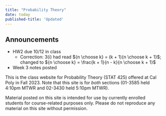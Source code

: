 ```yaml
---
title: "Probability Theory"
date: today
published-title: 'Updated'
---
```


::: callout-note
## Announcements

-   HW2 due 10/12 in class
    -   Correction: 3(i) had read ${n \choose k} = (k + 1){n \choose k + 1}$; changed to ${n \choose k} = \frac{k + 1}{n - k}{n \choose k + 1}$
-   Week 3 notes posted
:::

This is the class website for Probability Theory (STAT 425) offered at Cal Poly in Fall 2023. Note that this site is for *both* sections (01-3585 held 4:10pm MTWR and 02-3430 held 5:10pm MTWR).

Material posted on this site is intended for use by currently enrolled students for course-related purposes only. Please do not reproduce any material on this site without permission.
